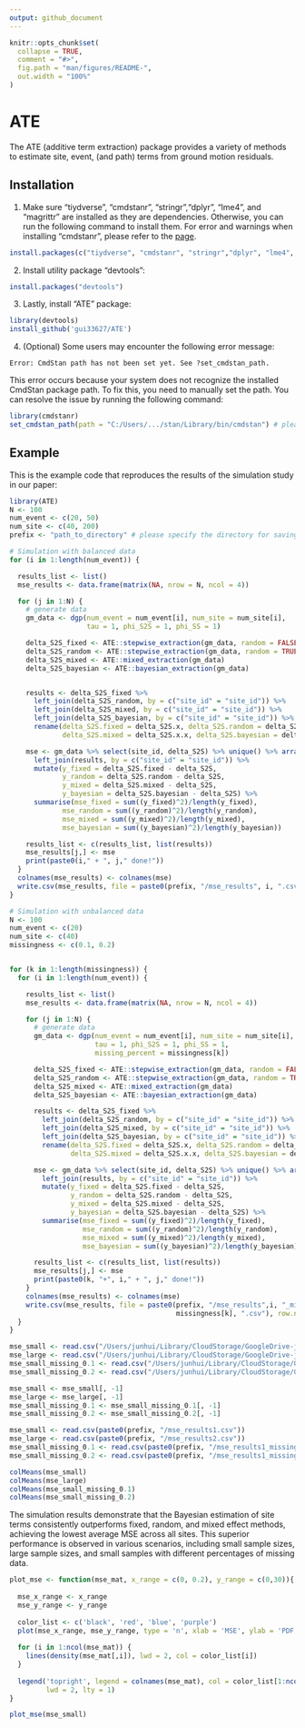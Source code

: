 ```yaml
---
output: github_document
---
```


<!-- README.md is generated from README.Rmd. Please edit that file -->

```r
knitr::opts_chunk$set(
  collapse = TRUE,
  comment = "#>",
  fig.path = "man/figures/README-",
  out.width = "100%"
)
```

# ATE

<!-- badges: start -->
<!-- badges: end -->

The ATE (additive term extraction) package provides a variety of methods to estimate site, event, (and  path) terms from ground motion residuals.

## Installation

1. Make sure "tiydverse", "cmdstanr", "stringr","dplyr", "lme4", and "magrittr" are installed as they are dependencies. Otherwise, you can run the following command to install them. For error and warnings when installing "cmdstanr", please refer to the [page](https://mc-stan.org/cmdstanr/).

``` r
install.packages(c("tiydverse", "cmdstanr", "stringr","dplyr", "lme4", "magrittr"))
```

2. Install utility package “devtools”:
```r
install.packages("devtools")
```

3. Lastly, install “ATE” package:
```r
library(devtools)
install_github('gui33627/ATE')
```

4. (Optional) Some users may encounter the following error message: 

`Error: CmdStan path has not been set yet. See ?set_cmdstan_path.` 

This error occurs because your system does not recognize the installed CmdStan package path. To fix this, you need to manually set the path. You can resolve the issue by running the following command:
```r
library(cmdstanr)
set_cmdstan_path(path = "C:/Users/.../stan/Library/bin/cmdstan") # please adjust the path accordingly
```

## Example

This is the example code that reproduces the results of the simulation study in our paper:

```r
library(ATE)
N <- 100
num_event <- c(20, 50)
num_site <- c(40, 200)
prefix <- "path_to_directory" # please specify the directory for saving the outputs

# Simulation with balanced data
for (i in 1:length(num_event)) {

  results_list <- list()
  mse_results <- data.frame(matrix(NA, nrow = N, ncol = 4))

  for (j in 1:N) {
    # generate data
    gm_data <- dgp(num_event = num_event[i], num_site = num_site[i],
                   tau = 1, phi_S2S = 1, phi_SS = 1)

    delta_S2S_fixed <- ATE::stepwise_extraction(gm_data, random = FALSE)
    delta_S2S_random <- ATE::stepwise_extraction(gm_data, random = TRUE)
    delta_S2S_mixed <- ATE::mixed_extraction(gm_data)
    delta_S2S_bayesian <- ATE::bayesian_extraction(gm_data)


    results <- delta_S2S_fixed %>%
      left_join(delta_S2S_random, by = c("site_id" = "site_id")) %>%
      left_join(delta_S2S_mixed, by = c("site_id" = "site_id")) %>%
      left_join(delta_S2S_bayesian, by = c("site_id" = "site_id")) %>%
      rename(delta_S2S.fixed = delta_S2S.x, delta_S2S.random = delta_S2S.y,
             delta_S2S.mixed = delta_S2S.x.x, delta_S2S.bayesian = delta_S2S.y.y)

    mse <- gm_data %>% select(site_id, delta_S2S) %>% unique() %>% arrange(site_id) %>%
      left_join(results, by = c("site_id" = "site_id")) %>%
      mutate(y_fixed = delta_S2S.fixed - delta_S2S,
             y_random = delta_S2S.random - delta_S2S,
             y_mixed = delta_S2S.mixed - delta_S2S,
             y_bayesian = delta_S2S.bayesian - delta_S2S) %>%
      summarise(mse_fixed = sum((y_fixed)^2)/length(y_fixed),
             mse_random = sum((y_random)^2)/length(y_random),
             mse_mixed = sum((y_mixed)^2)/length(y_mixed),
             mse_bayesian = sum((y_bayesian)^2)/length(y_bayesian))

    results_list <- c(results_list, list(results))
    mse_results[j,] <- mse
    print(paste0(i," + ", j," done!"))
  }
  colnames(mse_results) <- colnames(mse)
  write.csv(mse_results, file = paste0(prefix, "/mse_results", i, ".csv"), row.names = FALSE)
}

# Simulation with unbalanced data
N <- 100
num_event <- c(20)
num_site <- c(40)
missingness <- c(0.1, 0.2)


for (k in 1:length(missingness)) {
  for (i in 1:length(num_event)) {

    results_list <- list()
    mse_results <- data.frame(matrix(NA, nrow = N, ncol = 4))

    for (j in 1:N) {
      # generate data
      gm_data <- dgp(num_event = num_event[i], num_site = num_site[i],
                     tau = 1, phi_S2S = 1, phi_SS = 1,
                     missing_percent = missingness[k])

      delta_S2S_fixed <- ATE::stepwise_extraction(gm_data, random = FALSE)
      delta_S2S_random <- ATE::stepwise_extraction(gm_data, random = TRUE)
      delta_S2S_mixed <- ATE::mixed_extraction(gm_data)
      delta_S2S_bayesian <- ATE::bayesian_extraction(gm_data)

      results <- delta_S2S_fixed %>%
        left_join(delta_S2S_random, by = c("site_id" = "site_id")) %>%
        left_join(delta_S2S_mixed, by = c("site_id" = "site_id")) %>%
        left_join(delta_S2S_bayesian, by = c("site_id" = "site_id")) %>%
        rename(delta_S2S.fixed = delta_S2S.x, delta_S2S.random = delta_S2S.y,
               delta_S2S.mixed = delta_S2S.x.x, delta_S2S.bayesian = delta_S2S.y.y)

      mse <- gm_data %>% select(site_id, delta_S2S) %>% unique() %>% arrange(site_id) %>%
        left_join(results, by = c("site_id" = "site_id")) %>%
        mutate(y_fixed = delta_S2S.fixed - delta_S2S,
               y_random = delta_S2S.random - delta_S2S,
               y_mixed = delta_S2S.mixed - delta_S2S,
               y_bayesian = delta_S2S.bayesian - delta_S2S) %>%
        summarise(mse_fixed = sum((y_fixed)^2)/length(y_fixed),
                  mse_random = sum((y_random)^2)/length(y_random),
                  mse_mixed = sum((y_mixed)^2)/length(y_mixed),
                  mse_bayesian = sum((y_bayesian)^2)/length(y_bayesian))

      results_list <- c(results_list, list(results))
      mse_results[j,] <- mse
      print(paste0(k, "+", i," + ", j," done!"))
    }
    colnames(mse_results) <- colnames(mse)
    write.csv(mse_results, file = paste0(prefix, "/mse_results",i, "_missing_", 
                                         missingness[k], ".csv"), row.names = FALSE)
  }
}

```
```r
mse_small <- read.csv("/Users/junhui/Library/CloudStorage/GoogleDrive-junhuiyang@umass.edu/My Drive/Pengfei/mixed_effect_simulation/sim_results/mse_results1.csv")
mse_large <- read.csv("/Users/junhui/Library/CloudStorage/GoogleDrive-junhuiyang@umass.edu/My Drive/Pengfei/mixed_effect_simulation/sim_results/mse_results2.csv")
mse_small_missing_0.1 <- read.csv("/Users/junhui/Library/CloudStorage/GoogleDrive-junhuiyang@umass.edu/My Drive/Pengfei/mixed_effect_simulation/sim_results/mse_results1_missing_unbalanced0.1.csv")
mse_small_missing_0.2 <- read.csv("/Users/junhui/Library/CloudStorage/GoogleDrive-junhuiyang@umass.edu/My Drive/Pengfei/mixed_effect_simulation/sim_results/mse_results1_missing_unbalanced0.2.csv")

mse_small <- mse_small[, -1]
mse_large <- mse_large[, -1]
mse_small_missing_0.1 <- mse_small_missing_0.1[, -1]
mse_small_missing_0.2 <- mse_small_missing_0.2[, -1]
```

```r
mse_small <- read.csv(paste0(prefix, "/mse_results1.csv"))
mse_large <- read.csv(paste0(prefix, "/mse_results2.csv"))
mse_small_missing_0.1 <- read.csv(paste0(prefix, "/mse_results1_missing_0.1.csv"))
mse_small_missing_0.2 <- read.csv(paste0(prefix, "/mse_results1_missing_0.2.csv"))
```

```r
colMeans(mse_small)
colMeans(mse_large)
colMeans(mse_small_missing_0.1)
colMeans(mse_small_missing_0.2)
```
The simulation results demonstrate that the Bayesian estimation of site terms consistently outperforms fixed, random, and mixed effect methods, achieving the lowest average MSE across all sites. This superior performance is observed in various scenarios, including small sample sizes, large sample sizes, and small samples with different percentages of missing data.

```r
plot_mse <- function(mse_mat, x_range = c(0, 0.2), y_range = c(0,30)){
  
  mse_x_range <- x_range
  mse_y_range <- y_range
  
  color_list <- c('black', 'red', 'blue', 'purple')
  plot(mse_x_range, mse_y_range, type = 'n', xlab = 'MSE', ylab = 'PDF')
  
  for (i in 1:ncol(mse_mat)) {
    lines(density(mse_mat[,i]), lwd = 2, col = color_list[i])
  }
  
  legend('topright', legend = colnames(mse_mat), col = color_list[1:ncol(mse_mat)], 
         lwd = 2, lty = 1)
}

plot_mse(mse_small)
```




